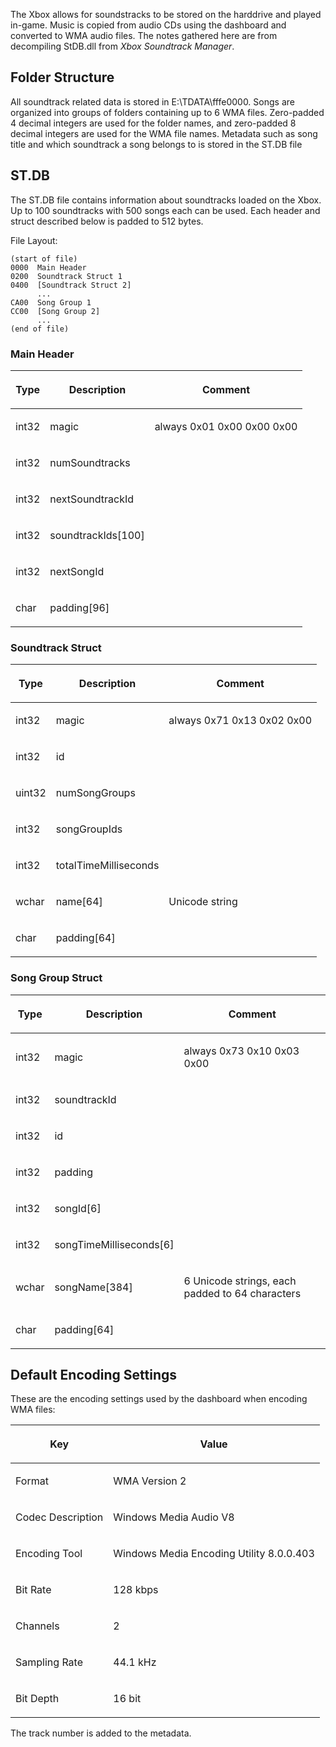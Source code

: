 The Xbox allows for soundstracks to be stored on the harddrive and played in-game. Music is copied from audio CDs using the dashboard and converted to WMA audio files. The notes gathered here are from decompiling StDB.dll from ''Xbox Soundtrack Manager''.

== Folder Structure ==
All soundtrack related data is stored in E:\TDATA\fffe0000. Songs are organized into groups of folders containing up to 6 WMA files. Zero-padded 4 decimal integers are used for the folder names, and zero-padded 8 decimal integers are used for the WMA file names. Metadata such as song title and which soundtrack a song belongs to is stored in the ST.DB file

== ST.DB ==
The ST.DB file contains information about soundtracks loaded on the Xbox. Up to 100 soundtracks with 500 songs each can be used. Each header and struct described below is padded to 512 bytes.

File Layout:

<pre>(start of file)
0000  Main Header
0200  Soundtrack Struct 1
0400  [Soundtrack Struct 2]
      ...
CA00  Song Group 1
CC00  [Song Group 2]
      ...
(end of file)
</pre>
=== Main Header ===
{| class="wikitable"
! Type
! Description
! Comment
|-
| int32
| magic
| always 0x01 0x00 0x00 0x00 {{FIXME|reason=Is this 0x00000001 or 0x01000000 when read as int32_t via CPU? Is the type int32_t or uint8_t[4]?}}
|-
| int32
| numSoundtracks
|
|-
| int32
| nextSoundtrackId
|
|-
| int32
| soundtrackIds[100]
|
|-
| int32
| nextSongId
|
|-
| char
| padding[96]
|
|}

=== Soundtrack Struct ===
{| class="wikitable"
! Type
! Description
! Comment
|-
| int32
| magic
| always 0x71 0x13 0x02 0x00 {{FIXME|reason=Is this 0x00021371 or 0x71130200 when read as int32_t via CPU? Is the type int32_t or uint8_t[4]?}}
|-
| int32
| id
|
|-
| uint32
| numSongGroups
|
|-
| int32
| songGroupIds
|
|-
| int32
| totalTimeMilliseconds
|
|-
| wchar
| name[64]
| Unicode{{FIXME|reason=Encoding? UCS-2?}} string
|-
| char
| padding[64]
|
|}

=== Song Group Struct ===
{| class="wikitable"
! Type
! Description
! Comment
|-
| int32
| magic
| always 0x73 0x10 0x03 0x00 {{FIXME|reason=Is this 0x00031073 or 0x73100300 when read as int32_t via CPU? Is the type int32_t or uint8_t[4]?}}
|-
| int32
| soundtrackId
|
|-
| int32
| id
|
|-
| int32
| padding
|
|-
| int32
| songId[6]
|
|-
| int32
| songTimeMilliseconds[6]
|
|-
| wchar
| songName[384]
| 6 Unicode{{FIXME|reason=Encoding? UCS-2?}} strings, each padded to 64 characters
|-
| char
| padding[64]
|
|}

== Default Encoding Settings ==
These are the encoding settings used by the dashboard when encoding WMA files:

{| class="wikitable"
! Key
! Value
|-
| Format
| WMA Version 2
|-
| Codec Description
| Windows Media Audio V8
|-
| Encoding Tool
| Windows Media Encoding Utility 8.0.0.403
|-
| Bit Rate
| 128 kbps
|-
| Channels
| 2
|-
| Sampling Rate
| 44.1 kHz
|-
| Bit Depth
| 16 bit
|}

The track number is added to the metadata.